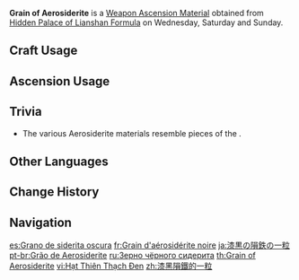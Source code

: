{{Item Infobox
|id           = 114021
|image        = Item Grain of Aerosiderite.png
|type         = Weapon Ascension Materials
|invCategory  = Character Development Items
|group        = Aerosiderite
|quality      = 2
|description  = A black meteor once fell beyond [[Liyue]]'s [[Sea of Clouds]], said to have fallen to vanquish a monster. However, it was stained by powerful tainted blood, so this item no longer possesses the pure power of [[Rex Lapis]].
|day1         = Wednesday
|day2         = Saturday
|day3         = Sunday
|source1      = Hidden Palace of Lianshan Formula
|source2      = Purchased from the [[Souvenir Shop]] in [[Liyue]]
|source3      = [[Parametric Transformer]]
}}
'''Grain of Aerosiderite''' is a [[Weapon Ascension Material]] obtained from [[Hidden Palace of Lianshan Formula]] on Wednesday, Saturday and Sunday.
==Craft Usage==
{{Craft Usage}}

==Ascension Usage==
{{Ascension Usage}}

==Trivia==
* The various Aerosiderite materials resemble pieces of the {{w|Burr puzzle}}.

==Other Languages==
{{Other Languages
|en      = Grain of Aerosiderite
|zhs     = 漆黑陨铁的一粒
|zhs_rm  = Qīhēi Yǔntiě de Yīlì
|zht     = 漆黑隕鐵的一粒
|zht_rm  = Qīhēi Yǔntiě de Yīlì
|zh_tl   = Grain of Black Meteoric Iron
|ja      = 漆黒の隕鉄の一粒
|ja_rm   = Shikkoku no Intetsu no Hitotsubu
|ja_tl   = Grain of Jet Black Meteoric Iron
|ko      = 흑운철 한 알
|ko_rm   = Heuk'uncheol Han Al
|ko_tl   = One Bead of Black Meteoric Iron
|es      = Grano de siderita oscura
|es_tl   = Grain of Dark Siderite
|fr      = Grain d'aérosidérite noire
|fr_tl   = Grain of Black Aerosiderite
|ru      = Зерно чёрного сидерита
|ru_tl   = Grain of Black Siderite
|th      = Grain of Aerosiderite
|vi      = Hạt Thiên Thạch Đen
|vi_tl   = 
|de      = Körnchen pechschwarzer Aerosiderit
|de_tl   = Grain of Pitch-Black Aerosiderite
|id      = Grain of Aerosiderite
|pt      = Grão de Aerosiderite
|pt_tl   = 
|tr      = Meteor Demiri Tozu
|tr_tl   = Meteor Iron Dust
|it      = Granello di Aerosiderite
|it_tl   = 
}}

==Change History==
{{Change History|1.0}}

==Navigation==
{{Development Item Navbox|Weapon Materials}}

[[es:Grano de siderita oscura]]
[[fr:Grain d'aérosidérite noire]]
[[ja:漆黒の隕鉄の一粒]]
[[pt-br:Grão de Aerosiderite]]
[[ru:Зерно чёрного сидерита]]
[[th:Grain of Aerosiderite]]
[[vi:Hạt Thiên Thạch Đen]]
[[zh:漆黑隕鐵的一粒]]